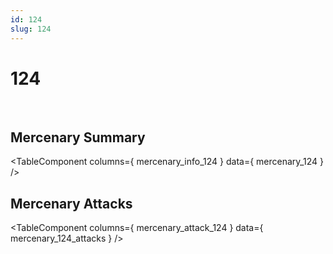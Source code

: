```yaml
---
id: 124
slug: 124
---
```



# 124

<div style = {{ display: "flex" }}>
    <Image img={require('@site/static/img/mercenaries/illust/thum_char_view_n_124.jpg')}/>
    <Image img={require('@site/static/img/mercenaries/illust/thum_char_view_o_124.jpg')}/>
</div>

## Mercenary Summary

<TableComponent
  columns={ mercenary_info_124 }
  data={ mercenary_124 }
/>

## Mercenary Attacks

<TableComponent
  columns={ mercenary_attack_124 }
  data={ mercenary_124_attacks }
/>